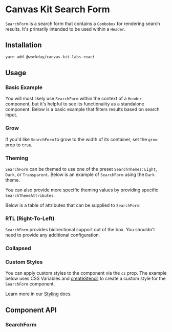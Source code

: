 
<Meta of={SearchFormStories} />

# Canvas Kit Search Form

`SearchForm` is a search form that contains a `Combobox` for rendering search results. It's
primarily intended to be used within a `Header`.

## Installation

```sh
yarn add @workday/canvas-kit-labs-react
```

## Usage

### Basic Example

You will most likely use `SearchForm` within the context of a `Header` component, but it's helpful
to see its functionality as a standalone component. Below is a basic example that filters results
based on search input.

<ExampleCodeBlock code={Basic} />

### Grow

If you'd like `SearchForm` to grow to the width of its container, set the `grow` prop to `true`.

<ExampleCodeBlock code={Grow} />

### Theming

`SearchForm` can be themed to use one of the preset `SearchThemes`: `Light`, `Dark`, or
`Transparent`. Below is an example of `SearchForm` using the `Dark` theme.

<ExampleCodeBlock code={Theming} />

You can also provide more specific theming values by providing specific `SearchThemeAttributes`.

<ExampleCodeBlock code={CustomTheme} />

Below is a table of attributes that can be supplied to `SearchForm`:

<SymbolDoc name="SearchThemeAttributes" fileName="/labs-react/" />

### RTL (Right-To-Left)

`SearchForm` provides bidirectional support out of the box. You shouldn't need to provide any
additional configuration.

<ExampleCodeBlock code={RTL} />

### Collapsed

<ExampleCodeBlock code={Collapsed} />

### Custom Styles

You can apply custom styles to the component via the `cs` prop. The example below uses CSS Variables and [createStencil](https://workday.github.io/canvas-kit/?path=/docs/styling-how-to-customize-styles--docs#stencils) to create a custom style for the `SearchForm` component.

<ExampleCodeBlock code={CustomStyles} />

Learn more in our [Styling](https://workday.github.io/canvas-kit/?path=/docs/styling-how-to-customize-styles--docs) docs.

## Component API

### SearchForm

<SymbolDoc name="SearchForm" fileName="/labs-react/" />
